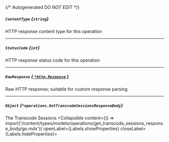 {/* Autogenerated DO NOT EDIT  */}

##### `ContentType` *{`string`}*
HTTP response content type for this operation

---
##### `StatusCode` *{`int`}*
HTTP response status code for this operation

---
##### `RawResponse` [*{ `*http.Response` }*](https://pkg.go.dev/net/http#Response)
Raw HTTP response; suitable for custom response parsing

---
##### `Object` *{`*operations.GetTranscodeSessionsResponseBody`}*
The Transcode Sessions
<Collapsible content={() => import('/content/types/models/operations/get_transcode_sessions_response_body/go.mdx')} openLabel={Labels.showProperties} closeLabel={Labels.hideProperties}>
</Collapsible>


